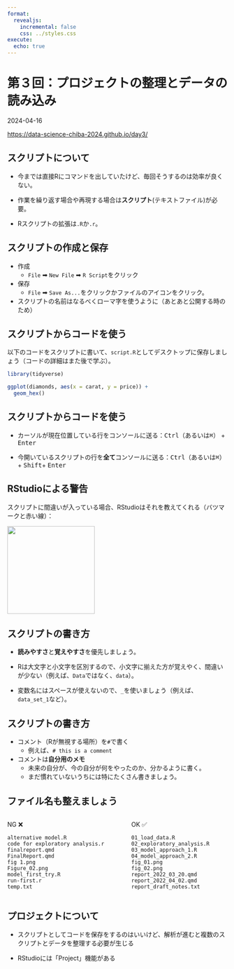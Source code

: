 ```yaml
---
format:
  revealjs:
    incremental: false
    css: ../styles.css
execute: 
  echo: true
---
```


<link rel="stylesheet" href="https://unpkg.com/keyboard-css@1.2.4/dist/css/main.min.css" />

# 第３回：プロジェクトの整理とデータの読み込み

2024-04-16

<https://data-science-chiba-2024.github.io/day3/>

## スクリプトについて

- 今までは直接Rにコマンドを出していたけど、毎回そうするのは効率が良くない。

- 作業を繰り返す場合や再現する場合は**スクリプト**(テキストファイル)が必要。

- Rスクリプトの拡張は`.R`か`.r`。

## スクリプトの作成と保存

- 作成
  - `File` ➡︎ `New File` ➡︎ `R Script`をクリック

- 保存
  - `File` ➡︎ `Save As...`をクリックかファイルのアイコンをクリック。

- スクリプトの名前はなるべくローマ字を使うように（あとあと公開する時のため）

## スクリプトからコードを使う

以下のコードをスクリプトに書いて、`script.R`としてデスクトップに保存しましょう（コードの詳細はまた後で学ぶ）。

```r
library(tidyverse)

ggplot(diamonds, aes(x = carat, y = price)) + 
  geom_hex()
```

## スクリプトからコードを使う

- カーソルが現在位置している行をコンソールに送る：<kbd class="kbc-button">Ctrl</kbd>（あるいは<kbd class="kbc-button">⌘</kbd>） + <kbd class="kbc-button">Enter</kbd>

- 今開いているスクリプトの行を**全て**コンソールに送る：<kbd class="kbc-button">Ctrl</kbd>（あるいは<kbd class="kbc-button">⌘</kbd>） + <kbd class="kbc-button">Shift</kbd>+ <kbd class="kbc-button">Enter</kbd>

## RStudioによる警告

スクリプトに間違いが入っている場合、RStudioはそれを教えてくれる（バツマークと赤い線）：

![](https://r4ds.hadley.nz/screenshots/rstudio-diagnostic.png){height="200"}

## スクリプトの書き方

- **読みやすさ**と**覚えやすさ**を優先しましょう。

- Rは大文字と小文字を区別するので、小文字に揃えた方が覚えやく、間違いが少ない（例えば、`Data`ではなく、`data`）。

- 変数名にはスペースが使えないので、`_`を使いましょう（例えば、`data_set_1`など）。

## スクリプトの書き方

- コメント（Rが無視する場所）を`#`で書く
  - 例えば、`# this is a comment`

- コメントは**自分用のメモ**
  - 未来の自分が、今の自分が何をやったのか、分かるように書く。
  - まだ慣れていないうちには特にたくさん書きましょう。

## ファイル名も整えましょう

::: {.columns}
::: {.column}

NG ❌

```
alternative model.R
code for exploratory analysis.r
finalreport.qmd
FinalReport.qmd
fig 1.png
Figure_02.png
model_first_try.R
run-first.r
temp.txt
```

:::
::: {.column}

OK ✅

```
01_load_data.R
02_exploratory_analysis.R
03_model_approach_1.R
04_model_approach_2.R
fig_01.png
fig_02.png
report_2022_03_20.qmd
report_2022_04_02.qmd
report_draft_notes.txt
```

:::
:::

## プロジェクトについて

- スクリプトとしてコードを保存をするのはいいけど、解析が進むと複数のスクリプトとデータを整理する必要が生じる

- RStudioには「Project」機能がある